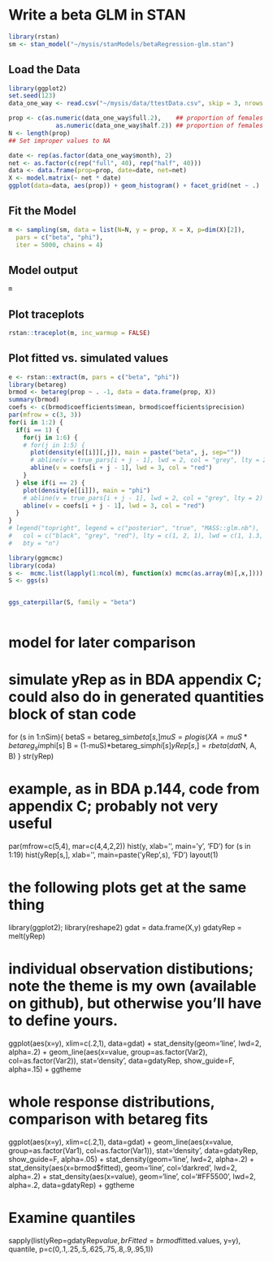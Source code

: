 # Write a beta GLM in STAN

```r
library(rstan)
sm <- stan_model("~/mysis/stanModels/betaRegression-glm.stan")
```

## Load the Data

```r
library(ggplot2)
set.seed(123)
data_one_way <- read.csv("~/mysis/data/ttestData.csv", skip = 3, nrows = 40, header = TRUE, stringsAsFactors=FALSE)

prop <- c(as.numeric(data_one_way$full.2),    ## proportion of females full net
             as.numeric(data_one_way$half.2)) ## proportion of females half net
N <- length(prop)
## Set improper values to NA

date <- rep(as.factor(data_one_way$month), 2)
net <- as.factor(c(rep("full", 40), rep("half", 40)))
data <- data.frame(prop=prop, date=date, net=net)
X <- model.matrix(~ net * date)
ggplot(data=data, aes(prop)) + geom_histogram() + facet_grid(net ~ .)
```

## Fit the Model

```r
m <- sampling(sm, data = list(N=N, y = prop, X = X, p=dim(X)[2]),
  pars = c("beta", "phi"),
  iter = 5000, chains = 4)
```

## Model output
```r
m
```

## Plot traceplots
```r
rstan::traceplot(m, inc_warmup = FALSE)
```

## Plot fitted vs. simulated values

```r
e <- rstan::extract(m, pars = c("beta", "phi"))
library(betareg)
brmod <- betareg(prop ~ . -1, data = data.frame(prop, X))
summary(brmod)
coefs <- c(brmod$coefficients$mean, brmod$coefficients$precision)
par(mfrow = c(3, 3))
for(i in 1:2) {
  if(i == 1) {
    for(j in 1:6) {
    # for(j in 1:5) {
      plot(density(e[[i]][,j]), main = paste("beta", j, sep=""))
      # abline(v = true_pars[i + j - 1], lwd = 2, col = "grey", lty = 2)
      abline(v = coefs[i + j - 1], lwd = 3, col = "red")
    }
  } else if(i == 2) {
    plot(density(e[[i]]), main = "phi")
    # abline(v = true_pars[i + j - 1], lwd = 2, col = "grey", lty = 2)
    abline(v = coefs[i + j - 1], lwd = 3, col = "red")
  }
}
# legend("topright", legend = c("posterior", "true", "MASS::glm.nb"),
#   col = c("black", "grey", "red"), lty = c(1, 2, 1), lwd = c(1, 1.3, 3),
#   bty = "n")
```


```r
library(ggmcmc)
library(coda)
s <-  mcmc.list(lapply(1:ncol(m), function(x) mcmc(as.array(m)[,x,])))
S <- ggs(s)


ggs_caterpillar(S, family = "beta")  
  
```
















# model for later comparison



# simulate yRep as in BDA appendix C; could also do in generated quantities block of stan code
for (s in 1:nSim){
  betaS = betareg_sim$beta[s,]
  muS = plogis(X%*%betaS)
  A = muS*betareg_sim$phi[s]
  B = (1-muS)*betareg_sim$phi[s]
  yRep[s,] = rbeta(dat$N, A, B)
}
str(yRep)


# example, as in BDA p.144, code from appendix C; probably not very useful
par(mfrow=c(5,4), mar=c(4,4,2,2))
hist(y, xlab='', main='y', 'FD')
for (s in 1:19) hist(yRep[s,], xlab='', main=paste('yRep',s), 'FD')
layout(1)

# the following plots get at the same thing
library(ggplot2); library(reshape2)
gdat = data.frame(X,y)
gdatyRep = melt(yRep)

# individual observation distibutions; note the theme is my own (available on github), but otherwise you'll have to define yours.
ggplot(aes(x=y), xlim=c(.2,1), data=gdat) + 
  stat_density(geom='line', lwd=2, alpha=.2) + 
  geom_line(aes(x=value,  group=as.factor(Var2), col=as.factor(Var2)), stat='density', data=gdatyRep, show_guide=F, alpha=.15) +
  ggtheme

# whole response distributions, comparison with betareg fits
ggplot(aes(x=y), xlim=c(.2,1), data=gdat) + 
  geom_line(aes(x=value,  group=as.factor(Var1), col=as.factor(Var1)), stat='density', data=gdatyRep, show_guide=F, alpha=.05) +
  stat_density(geom='line', lwd=2, alpha=.2) + 
  stat_density(aes(x=brmod$fitted), geom='line', col='darkred', lwd=2, alpha=.2) +
  stat_density(aes(x=value), geom='line', col='#FF5500', lwd=2, alpha=.2, data=gdatyRep) +
  ggtheme

# Examine quantiles
sapply(list(yRep=gdatyRep$value, brFitted=brmod$fitted.values, y=y), quantile, p=c(0,.1,.25,.5,.625,.75,.8,.9,.95,1))
















